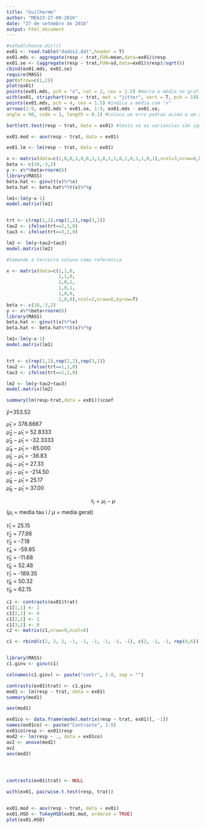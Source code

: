 ```yaml
---
title: "Guilherme"
author: "ME623-27-09-2016"
date: "27 de setembro de 2016"
output: html_document
---
```


```r
#setwd(choose.dir())
ex01 <- read.table("dados2.dat",header = T)
ex01.mds <- aggregate(resp ~ trat,FUN=mean,data=ex01)$resp
ex01.se <- (aggregate(resp ~ trat,FUN=sd,data=ex01)$resp)/sqrt(6)
cbind(ex01.mds, ex01.se)
require(MASS)
par(mfrow=c(1,2))
plot(ex01)
points(ex01.mds, pch = "x", col = 2, cex = 1.5) #marca a média no grafico com "x"
with(ex01, stripchart(resp ~ trat, met = "jitter", vert = T, pch = 19)) #jitter coloca os pontos
points(ex01.mds, pch = 4, cex = 1.5) #indica a média com "x"
arrows(1:9, ex01.mds + ex01.se, 1:9, ex01.mds - ex01.se,
angle = 90, code = 3, length = 0.1) #coloca um erro padrao acima e um abaixo da média no grafico com barras horizontais

bartlett.test(resp ~ trat, data = ex01) #testa se as variancias são iguais

ex01.mod <- aov(resp ~ trat, data = ex01)

ex01.lm <- lm(resp ~ trat, data = ex01)

x <- matrix(data=c(1,0,0,1,0,0,1,1,0,1,1,0,1,0,1,1,0,1),ncol=3,nrow=6,byrow=T)
beta <- c(10,-3,2)
y <- x%*%beta+rnorm(6)
library(MASS)
beta.hat <- ginv(t(x)%*%x)
beta.hat <- beta.hat%*%t(x)%*%y

lm1<-lm(y~x-1)
model.matrix(lm1)


trt <- c(rep(1,2),rep(2,2),rep(3,2))
tau2 <- ifelse(trt==2,1,0)
tau3 <- ifelse(trt==3,1,0)

lm2 <- lm(y~tau2+tau3)
model.matrix(lm2)

#tomando a terceira coluna como referencia

x <- matrix(data=c(1,1,0,
                   1,1,0,
                   1,0,1,
                   1,0,1,
                   1,0,0,
                   1,0,0),ncol=3,nrow=6,byrow=T)
beta <- c(10,-3,2)
y <- x%*%beta+rnorm(6)
library(MASS)
beta.hat <- ginv(t(x)%*%x)
beta.hat <- beta.hat%*%t(x)%*%y

lm1<-lm(y~x-1)
model.matrix(lm1)


trt <- c(rep(1,2),rep(2,2),rep(3,2))
tau2 <- ifelse(trt==1,1,0)
tau3 <- ifelse(trt==2,1,0)

lm2 <- lm(y~tau2+tau3)
model.matrix(lm2)

```


```r
summary(lm(resp~trat,data = ex01))$coef
```

$\bar{y}$=353.52
  
$\hat{\mu}_1$ = 378.6667  
$\hat{\mu}_2 - \hat{\mu}_1$ = 52.8333  
$\hat{\mu}_3 - \hat{\mu}_1$ = -32.3333  
$\hat{\mu}_4 - \hat{\mu}_1$ = -85.000  
$\hat{\mu}_5 - \hat{\mu}_1$ = -36.83  
$\hat{\mu}_6 - \hat{\mu}_1$ = 27.33  
$\hat{\mu}_7 - \hat{\mu}_1$ = -214.50  
$\hat{\mu}_8 - \hat{\mu}_1$ = 25.17  
$\hat{\mu}_9 - \hat{\mu}_1$ = 37.00  

$$\tau_i = \mu_i - \mu$$ ($\mu_i$ = media tau i / $\mu$ = media geral)  
  
  
$\hat{\tau}_1$ = 25.15  
$\hat{\tau}_2$ = 77.98  
$\hat{\tau}_3$ = -7.18  
$\hat{\tau}_4$ = -59.85  
$\hat{\tau}_5$ = -11.68  
$\hat{\tau}_6$ = 52.48  
$\hat{\tau}_7$ = -189.35  
$\hat{\tau}_8$ = 50.32  
$\hat{\tau}_9$ = 62.15

```r

c1 <- contrasts(ex01$trat)
c1[1,1] <- 1
c1[2,1] <- 0
c1[2,2] <- 1
c1[3,2] <- 0
c2 <- matrix(c1,nrow=9,ncol=8)


```



```r
c1 <- rbind(c(2, 2, 2, -1, -1, -1, -1, -1, -1), c(2, -1, -1, rep(0,6)), c(0, 1, -1, rep(0, 6)), c(rep(0, 3), c(2, 2, -1, -1, -1, -1)),c(rep(0, 3), c(1, -1), rep(0, 4)), c(rep(0, 5), c(1, 1, -1, -1)),c(rep(0, 5), c(1, -1, 0, 0)), c(rep(0, 5), c(0, 0, 1, -1)))


library(MASS)
c1.ginv <- ginv(c1)

colnames(c1.ginv) <- paste("contr", 1:8, sep = "")

contrasts(ex01$trat) <- c1.ginv
mod1 <- lm(resp ~ trat, data = ex01)
summary(mod1)

aov(mod1)
```


```r
ex01co <- data.frame(model.matrix(resp ~ trat, ex01)[, -1])
names(ex01co) <- paste("Contraste", 1:8)
ex01co$resp <- ex01$resp
mod2 <- lm(resp ~ ., data = ex01co)
av2 <- anova(mod2)
av2
aov(mod2)




contrasts(ex01$trat) <- NULL
```


```r
with(ex01, pairwise.t.test(resp, trat))


ex01.mod <- aov(resp ~ trat, data = ex01)
ex01.HSD <- TukeyHSD(ex01.mod, ordered = TRUE)
plot(ex01.HSD)

```


